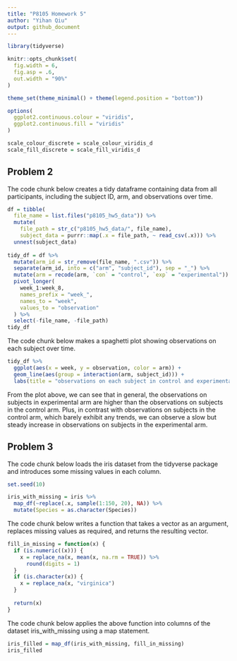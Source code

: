 ```yaml
---
title: "P8105 Homework 5"
author: "Yihan Qiu"
output: github_document
---
```


```r
library(tidyverse)

knitr::opts_chunk$set(
  fig.width = 6,
  fig.asp = .6,
  out.width = "90%"
)

theme_set(theme_minimal() + theme(legend.position = "bottom"))

options(
  ggplot2.continuous.colour = "viridis",
  ggplot2.continuous.fill = "viridis"
)

scale_colour_discrete = scale_colour_viridis_d
scale_fill_discrete = scale_fill_viridis_d
```


## Problem 2

The code chunk below creates a tidy dataframe containing data from all participants, including the subject ID, arm, and observations over time.

```r
df = tibble(
  file_name = list.files("p8105_hw5_data")) %>% 
  mutate(
    file_path = str_c("p8105_hw5_data/", file_name),
    subject_data = purrr::map(.x = file_path, ~ read_csv(.x))) %>% 
  unnest(subject_data)
  
tidy_df = df %>%
  mutate(arm_id = str_remove(file_name, ".csv")) %>%
  separate(arm_id, into = c("arm", "subject_id"), sep = "_") %>%
  mutate(arm = recode(arm, `con` = "control", `exp` = "experimental")) %>%
  pivot_longer(
    week_1:week_8,
    names_prefix = "week_",
    names_to = "week",
    values_to = "observation"
  ) %>%
  select(-file_name, -file_path)
tidy_df
```

The code chunk below makes a spaghetti plot showing observations on each subject over time.

```r
tidy_df %>%
  ggplot(aes(x = week, y = observation, color = arm)) +
  geom_line(aes(group = interaction(arm, subject_id))) +
  labs(title = "observations on each subject in control and experimental arm over time") + theme(plot.title = element_text(size = 10))
```

From the plot above, we can see that in general, the observations on subjects in experimental arm are higher than the observations on subjects in the control arm.
Plus, in contrast with observations on subjects in the control arm, which barely exhibit any trends, we can observe a slow but steady increase in observations on subjects in the experimental arm.


## Problem 3

The code chunk below loads the iris dataset from the tidyverse package and introduces some missing values in each column. 

```r
set.seed(10)

iris_with_missing = iris %>% 
  map_df(~replace(.x, sample(1:150, 20), NA)) %>%
  mutate(Species = as.character(Species))
```

The code chunk below writes a function that takes a vector as an argument, replaces missing values as required, and returns the resulting vector.

```r
fill_in_missing = function(x) {
  if (is.numeric((x))) {
    x = replace_na(x, mean(x, na.rm = TRUE)) %>%
      round(digits = 1)
  }
  if (is.character(x)) {
    x = replace_na(x, "virginica")
  }
  
  return(x)
}
```

The code chunk below applies the above function into columns of the dataset iris_with_missing using a map statement.

```r
iris_filled = map_df(iris_with_missing, fill_in_missing)
iris_filled
```

